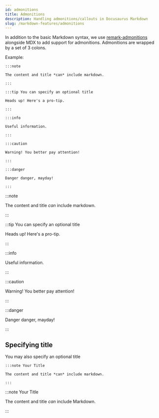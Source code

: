 ```yaml
---
id: admonitions
title: Admonitions
description: Handling admonitions/callouts in Docusaurus Markdown
slug: /markdown-features/admonitions
---
```


In addition to the basic Markdown syntax, we use [remark-admonitions](https://github.com/elviswolcott/remark-admonitions) alongside MDX to add support for admonitions. Admonitions are wrapped by a set of 3 colons.

Example:

    :::note

    The content and title *can* include markdown.

    :::

    :::tip You can specify an optional title

    Heads up! Here's a pro-tip.

    :::

    :::info

    Useful information.

    :::

    :::caution

    Warning! You better pay attention!

    :::

    :::danger

    Danger danger, mayday!

    :::

:::note

The content and title _can_ include markdown.

:::

:::tip You can specify an optional title

Heads up! Here's a pro-tip.

:::

:::info

Useful information.

:::

:::caution

Warning! You better pay attention!

:::

:::danger

Danger danger, mayday!

:::

## Specifying title

You may also specify an optional title

    :::note Your Title

    The content and title *can* include markdown.

    :::

:::note Your Title

The content and title _can_ include Markdown.

:::
